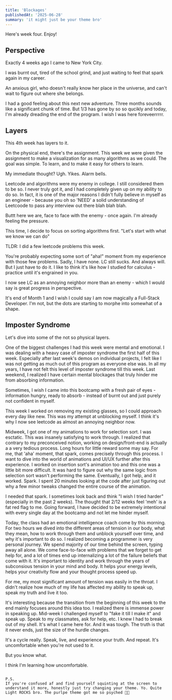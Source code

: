 ```yaml
---
title: 'Blockages'
publishedAt: '2025-06-28'
summary: 'it might just be your theme bro'
---
```


Here's week four. Enjoy!

## Perspective

Exactly 4 weeks ago I came to New York City. 

I was burnt out, tired of the school grind, and just waiting to feel that spark again in my career. 

An anxious girl, who doesn't really know her place in the universe, and can't wait to figure out where she belongs. 

I had a good feeling about this next new adventure. Three months sounds like a significant chunk of time. But 1/3 has gone by so so qucikly and today, I'm already dreading the end of the program. I wish I was here foreveerrrrr.

## Layers 

This 4th week has layers to it. 

On the physical end, there's the assignment. This week we were given the assignment to make a visualization for as many algorithms as we could. The goal was simple. To learn, and to make it easy for others to learn. 

My immediate thought? Ugh. Yikes. Alarm bells. 

Leetcode and algorithms were my enemy in college. I still considered them to be so. I never truly got it, and I had completely given up on my ability to do so. In fact, it is one of the major reasons I didn't fully believe in myself as an engineer - because you oh so 'NEED' a solid understanding of Leetcoode to pass any interview out there blah blah blah.

Buttt here we are, face to face with the enemy - once again. I'm already feeling the pressure. 

This time, I decide to focus on sorting algorithms first. 
"Let's start with what we know we can do" 

TLDR: I did a few leetcode problems this week. 

You're probably expecting some sort of "aha!" moment from my experience with those few problems. Sadly, I have none. LC still sucks. And always will. But I just have to do it. I like to think it's like how I studied for calculus - practice until it's engrained in you. 

I now see LC as an annoying neighbor more than an enemy - which I would say is great progress in perspective. 

It's end of Month 1 and I wish I could say I am now magically a Full-Stack Developer. I'm not, but the dots are starting to morphe into somewhat of a shape. 

## Imposter Syndrome

Let's dive into some of the not so physical layers. 

One of the biggest challenges I had this week were mental and emotional. I was dealing with a heavy case of imposter syndrome the first half of this week. Especially after last week's demos on individual projects, I felt like I was not getting as much out of this program as everyone else was. In all my years, I have not felt this level of imposter syndrome till this week. Last weekend, I realized I have certain mental blockages that truly hinder me from absorbing information. 

Sometimes, I wish I came into this bootcamp with a fresh pair of eyes - information hungry, ready to absorb - instead of  burnt out and just purely not confident in myself. 

This week I worked on removing my existing glasses, so I could approach every day like new. This was my attempt at unblocking myself. I think it's why I now see leetcode as almost an annoying neighbor now. 

Midweek, I got one of my animations to work for selection sort. I was esctatic. This was insanely satisfying to work through. I realized that contrary to my preconceived notion, working on design/front-end is actually a a very tedious process. Long hours for little reward some may say. For me, that 'aha' moment, that spark, comes precisely through this process. I want to dive into the world of animations and UI/UX further after this experience. I worked on insertion sort's animation too and this one was a little bit more difficult. It was hard to figure out why the same logic from selection sort wasn't performing the same. Eventually, I got help, and it worked. Spark. I spent 20 minutes looking at the code after just figuring out why a few minor tweaks changed the entire course of the animation. 

I needed that spark. I sometimes look back and think "I wish I tried harder" (especially in the past 2 weeks). The thought that 2/12 weeks feel 'meh' is a fat red flag to me. Going forward, I have decided to be extremely intentional with every single day at the bootcamp and not let me hinder myself. 

Today, the class had an emotional intelligence coach come by this morning. For two hours we dived into the different areas of tension in our body, what they mean, how to work through them and unblock yourself over time, and why it's important to do so. I realized becoming a programmer is very personal journey. We spend majority of our time behind the screen, typing away all alone. We come face-to-face with problems that we forget to get help for, and a lot of times end up internalizing a lot of the failure beliefs that come with it. It's important to identity and work through the years of subconsious tension in your mind and body. It helps your energy levels, helps your creativity flow and your thought process speed up. 

For me, my most significant amount of tension was easily in the throat. I didn't realize how much of my life has affected my ability to speak up, speak my truth and live it too. 

It's interesting because the transition from the beginning of this week to the end mainly focuses around this idea too. I realized there is immense power in speaking up. Mid-week I challenged myself to "fake it till I make it" and speak up. Speak to my classmates, ask for help, etc. I knew I had to break out of my shell. It's what I came here for. And it was tough. The truth is that it never ends, just the size of the hurdle changes. 

It's a cycle really. Speak, live, and experience your truth. And repeat. It's uncomfortable when you're not used to it. 

But you know what. 

I think I'm learning how uncomfortable.

~~~

P.S. 
If you're confused af and find yourself squinting at the screen to understand it more, honestly just try changing your theme. Yo. Quite Light ROCKS bro. The purlpe theme got me so psyched 🥰😛